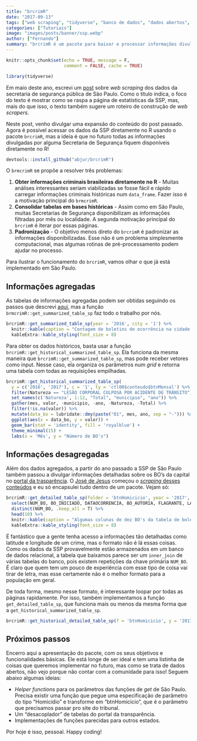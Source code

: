 ```yaml
---
title: "brcrimR"
date: "2017-09-13"
tags: ["web scraping", "tidyverse", "banco de dados", "dados abertos", "api"]
categories: ["Tutoriais"]
image: "images/posts/banner/ssp.webp"
author: ["Fernando"]
summary: "brcrimR é um pacote para baixar e processar informações divulgadas pelas secretarias de segurança pública do Brasil. Neste post, apresentamos as funcionalidades do pacote aplicadas ao estado de São Paulo."
---
```


```r
knitr::opts_chunk$set(echo = TRUE, message = F, 
                      comment = FALSE, cache = TRUE)

library(tidyverse)
```

Em maio deste ano, escrevi um [post](http://curso-r.com/blog/2017/05/19/2017-05-19-scrapper-ssp/) sobre _web scraping_ dos dados da secretaria de segurança pública de São Paulo. Como o título indica, o foco do texto é mostrar como se raspa a página de estatísticas da SSP, mas, mais do que isso, o texto também sugere um roteiro de construção de _web scrapers_.

Neste post, venho divulgar uma expansão do conteúdo do post passado. Agora é possível acessar os dados da SSP diretamente no R usando o pacote `brcrimR`, mas a ideia é que no futuro todas as informações divulgadas por alguma Secretaria de Segurança fiquem disponíveis diretamente no R!

```r
devtools::install_github("abjur/brcrimR")
```


O `brmcrimR` se propõe a resolver três problemas:

1. **Obter informações criminais brasileiras diretamente no R** - Muitas análises interessantes seriam viabilizadas se fosse fácil e rápido carregar informações criminais históricas num `data_frame`. Fazer isso é a motivação principal do `brmcrimR`.
1. **Consolidar tabelas em bases históricas** - Assim como em São Paulo, muitas Secretarias de Segurança disponibilizam as informações filtradas por mês ou localidade. A segunda motivação principal do `brcrimR` é iterar por essas páginas.
1. **Padronização** - O objetivo menos direto do `brcrimR` é padronizar as informações disponibilizadas. Esse não é um problema simplesmente computacional, mas algumas rotinas de pré-processamento podem ajudar no processo.

Para ilustrar o funcionamento do `brcrimR`, vamos olhar o que já está implementado em São Paulo. 

## Informações agregadas

As tabelas de informações agregadas podem ser obtidas seguindo os passos que descrevi [aqui](http://curso-r.com/blog/2017/05/19/2017-05-19-scrapper-ssp/), mas a função `brmcrimR::get_summarized_table_sp` faz todo o trabalho por nós.

```r
brcrimR::get_summarized_table_sp(year = '2016', city = '1') %>% 
  knitr::kable(caption = "Contagem de boletins de ocorrência na cidade de Amparo.") %>% 
  kableExtra::kable_styling(font_size = 8)
```

Para obter os dados históricos, basta usar a função `brcrimR::get_historical_summarized_table_sp`. Ela funciona da mesma maneira que `brcrimR::get_summarized_table_sp`, mas pode receber vetores como input. Nesse caso, ela organiza os parâmetros num _grid_ e retorna uma tabela com todas as requisições empilhadas.

```r
brcrimR::get_historical_summarized_table_sp(
  y = c('2016', '2017'), c = '1', ty = 'ctl00$conteudo$btnMensal') %>% 
  filter(Natureza == "LESÃO CORPORAL CULPOSA POR ACIDENTE DE TRÂNSITO") %>% 
  set_names(c('Natureza', 1:12, "Total", "municipio", "ano")) %>% 
  gather(mes, valor, -municipio, -ano, -Natureza, -Total) %>% 
  filter(!is.na(valor)) %>% 
  mutate(data_bo = lubridate::dmy(paste("01", mes, ano, sep = "-"))) %>% 
  ggplot(aes(x = data_bo, y = valor)) +
  geom_bar(stat = 'identity', fill = 'royalblue') +
  theme_minimal(15) +
  labs(x = 'Mês', y = "Número de BO's")
```

## Informações desagregadas

Além dos dados agregados, a partir do ano passado a SSP de São Paulo também passou a divulgar informações detalhadas sobre os BO's da capital no [portal da trasparência](http://www.ssp.sp.gov.br/transparenciassp/). O [José de Jesus](https://github.com/jjesusfilho) começou o [_scraping_ desses conteúdos](https://gist.github.com/jjesusfilho/3b0f99f80a0bce019bda3fce54486b9d) e eu só encapsulei tudo dentro de um pacote. Vejam só:

```r
brcrimR::get_detailed_table_sp(folder = 'btnHomicicio', year = '2017', month = '1', department = '0') %>%
  select(NUM_BO, BO_INICIADO, DATAOCORRENCIA, BO_AUTORIA, FLAGRANTE, LATITUDE, LONGITUDE) %>% 
  distinct(NUM_BO, .keep_all = T) %>% 
  head(10) %>% 
  knitr::kable(caption = "Algumas colunas de dez BO's da tabela de boletins de ocorrência de homicídio de janeiro de 2017.") %>% 
  kableExtra::kable_styling(font_size = 8)
```

É fantástico que a gente tenha acesso a informações tão detalhadas como latitude e longitude de um crime, mas o formato não é lá essas coisas. Como os dados da SSP provavelmente estão armazenados em um banco de dados relacional, a tabela que baixamos parece ser um `inner_join` de várias tabelas do banco, pois existem repetições da chave primária `NUM_BO`. É claro que quem tem um pouco de experiência com esse tipo de coisa vai tirar de letra, mas esse certamente não é o melhor formato para a população em geral.

De toda forma, mesmo nesse formato, é interessante loopar por todas as páginas rapidamente. Por isso, também implementamos a função `get_detailed_table_sp`, que funciona mais ou menos da mesma forma que a `get_historical_summarized_table_sp`. 

```r
brcrimR::get_historical_detailed_table_sp(f = 'btnHomicicio', y = '2017', m = 1:8, d = '0')
```


## Próximos passos

Encerro aqui a apresentação do pacote, com os seus objetivos e funcionalidades básicas. Ele está longe de ser ideal e tem uma listinha de coisas que queremos implementar no futuro, mas como se trata de dados abertos, não vejo porque não contar com a comunidade para isso! Seguem abaixo algumas ideias:

- _Helper functions_ para os parâmetros das funções de _get_ de São Paulo. Precisa existir uma função que pegue uma especificação de parâmetro do tipo "Homicídio" e transforme em "btnHomicicio", que é o parâmetro que precisamos passar pro site do tribunal.
- Um "desacoplador" de tabelas do portal da transparência.
- Implementações de funções parecidas para outros estados.

Por hoje é isso, pessoal. Happy coding!
